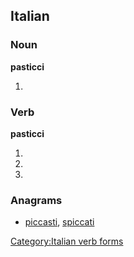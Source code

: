 ==Italian==

===Noun===
'''pasticci''' {{m}}

# {{plural of|[[pasticcio]]|lang=Italian}}

===Verb===
'''pasticci'''

# {{form of|Second-person [[singular]] [[present tense]]|pasticciare|lang=Italian}}
# {{form of|[[first-person|First-person]] singular, [[second-person]] singular and [[third-person]] singular [[present subjunctive]]|pasticciare|lang=Italian}}
# {{form of|[[third-person|Third-person]] singular [[imperative]]|pasticciare|lang=Italian}}

===Anagrams===
* {{alphagram|acciipst}} [[piccasti#Italian|piccasti]], [[spiccati#Italian|spiccati]]
[[Category:Italian verb forms]]